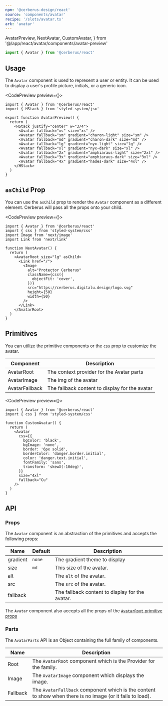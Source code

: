```yaml
---
npm: '@cerberus-design/react'
source: 'components/avatar'
recipe: '/slots/avatar.ts'
ark: 'avatar'
---
```


  AvatarPreview,
  NextAvatar,
  CustomAvatar,
} from '@/app/react/avatar/components/avatar-preview'


```ts
import { Avatar } from '@cerberus/react'
```

<NoteAdmonition description="The avatar uses a smart hierarchy method. If a source is provided and loads successfully - it will be shown. In all other cases, the fallback will be shown." />

## Usage

The `Avatar` component is used to represent a user or entity. It can be used to display a user's profile picture, initials, or a generic icon.

<CodePreview preview={<AvatarPreview />}>
```tsx title="Avatar Demo"
import { Avatar } from '@cerberus/react'
import { HStack } from 'styled-system/jsx'

export function AvatarPreview() {
  return (
    <HStack justify="center" w="3/4">
      <Avatar fallback="xs" size="xs" />
      <Avatar fallback="sm" gradient="charon-light" size="sm" />
      <Avatar fallback="md" gradient="charon-dark" size="md" />
      <Avatar fallback="lg" gradient="nyx-light" size="lg" />
      <Avatar fallback="xl" gradient="nyx-dark" size="xl" />
      <Avatar fallback="2x" gradient="amphiaraus-light" size="2xl" />
      <Avatar fallback="3x" gradient="amphiaraus-dark" size="3xl" />
      <Avatar fallback="4x" gradient="hades-dark" size="4xl" />
    </HStack>
  )
}
```
</CodePreview>

## `asChild` Prop

You can use the `asChild` prop to render the `Avatar` component as a different element. Cerberus will pass all the props onto your child.

<NoteAdmonition description="This is great for when you need to link the avatar to a profile page." />

<CodePreview preview={<NextAvatar />}>
```tsx title="next-avatar.tsx" {8}
import { Avatar } from '@cerberus/react'
import { css } from 'styled-system/css'
import Image from 'next/image'
import Link from 'next/link'

function NextAvatar() {
  return (
    <AvatarRoot size="lg" asChild>
      <Link href="/">
        <Image
          alt="Protector Cerberus"
          className={css({
            objectFit: 'cover',
          })}
          src="https://cerberus.digitalu.design/logo.svg"
          height={50}
          width={50}
        />
      </Link>
    </AvatarRoot>
  )
}
```
</CodePreview>

## Primitives

You can utilize the primitive components or the `css` prop to customize the avatar.

| Component | Description |
| --------- | ----------- |
| AvatarRoot    | The context provider for the Avatar parts |
| AvatarImage   | The img of the avatar |
| AvatarFallback   | The fallback content to display for the avatar |

<CodePreview preview={<CustomAvatar />}>
```tsx title="avatar.tsx"
import { Avatar } from '@cerberus/react'
import { css } from 'styled-system/css'

function CustomAvatar() {
  return (
    <Avatar
      css={{
        bgColor: 'black',
        bgImage: 'none',
        border: '6px solid',
        borderColor: 'danger.border.initial',
        color: 'danger.text.initial',
        fontFamily: 'sans',
        transform: 'skewX(-10deg)',
      }}
      size="4xl"
      fallback="Cu"
    />
  )
}
```
</CodePreview>

## API

### Props

The `Avatar` component is an abstraction of the primitives and accepts the following props:

| Name     | Default | Description                                            |
| -------- | ------- | ------------------------------------------------------ |
| gradient | `none`  | The gradient theme to display                          |
| size     |  `md`   | This size of the avatar.                               |
| alt      |         | The `alt` of the avatar.                               |
| src      |         | The `src` of the avatar.                               |
| fallback |         | The fallback content to display for the avatar.        |

The `Avatar` component also accepts all the props of the [`AvatarRoot` primitive props](https://ark-ui.com/react/docs/components/avatar#api-reference)

### Parts

The `AvatarParts` API is an Object containing the full family of components.

<NoteAdmonition description="It is best to only use the AvatarParts if you are building a custom solution. Importing Object based components will ship every property it includes into your bundle, regardless if you use it or not." />

| Name     | Description                            |
| -------- | -------------------------------------- |
| Root     | The `AvatarRoot` component which is the Provider for the family. |
| Image     | The `AvatarImage` component which displays the image. |
| Fallback     | The `AvatarFallback` component which is the content to show when there is no image (or it fails to load). |
